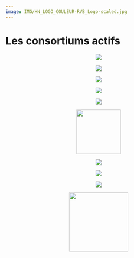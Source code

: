 ```yaml
---
image: IMG/HN_LOGO_COULEUR-RVB_Logo-scaled.jpg
---
```


# Les consortiums actifs

::: {layout-ncol=3 layout-valign="center" style="text-align:center"}
![](IMG/Pictoria-200x70.jpg)

![](IMG/Logo_ARIANE-200x86.jpg)

![](IMG/logo-3DHN-200x52.png)

![](IMG/logo-PTM-png-200x80.png)

![](IMG/logo_MASAplus-200x81.png)

![](IMG/LOGO-DISTAM-sans-texte-200x158.png){height="120px"}

![](IMG/logo-canevas_png-200x127.png)

![](IMG/Musica-2-1-200x119.png)

![](IMG/logo-CORLI-png.png)

![](IMG/logo-sol-picto-194x200.png){height="160px"}
:::

